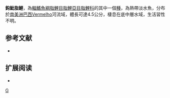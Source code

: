 {{Speciesbox 
| taxon = Hyphessobrycon hamatus
| status = NE
| status_system = IUCN3.1
| authority =  [[Bertaco|Bertaco]] & [[Malabarba|Malabarba]], 2005
| synonyms = 
}}
'''鈎魮脂鯉'''，為[[輻鰭魚綱|輻鰭魚綱]][[脂鯉目|脂鯉目]][[脂鯉亞目|脂鯉亞目]][[脂鯉科|脂鯉科]]的其中一個[[種|種]]，為熱帶淡水魚，分布於[[南美洲|南美洲]][[巴西|巴西]]Vermelho河流域，體長可達4.5公分，棲息在底中層水域，生活習性不明。
==参考文献==
{{refbegin}}
*{{FishBase_species|genus=Hyphessobrycon|species=hamatus|year=2013|month=12}}
{{refend}}

== 扩展阅读 ==
{{refbegin}}
*{{wikispecies-inline|Hyphessobrycon hamatus|鈎魮脂鯉}}
{{refend}}
{{Taxonbar|from=Q6407554}}

[[Category:魮脂鯉屬|G]]


{{魚類小作品}}
